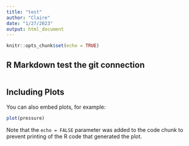 ```yaml
---
title: "test"
author: "Claire"
date: "1/27/2023"
output: html_document
---
```


```r
knitr::opts_chunk$set(echo = TRUE)
```

## R Markdown test the git connection

```r


```

## Including Plots

You can also embed plots, for example:

```r
plot(pressure)
```

Note that the `echo = FALSE` parameter was added to the code chunk to prevent printing of the R code that generated the plot.
